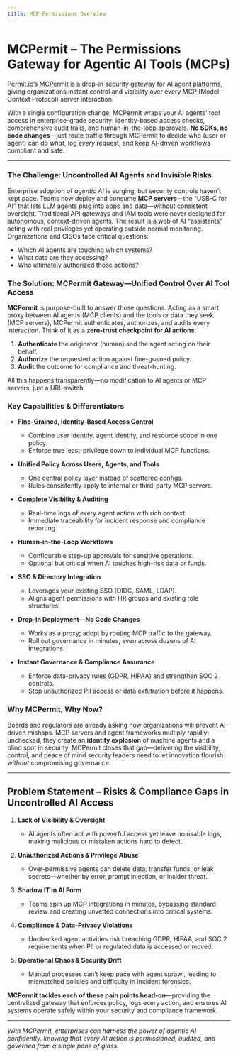 ```yaml
---
title: MCP Permissions Overview
---
```


# MCPermit – The Permissions Gateway for Agentic AI Tools (MCPs)

Permit.io’s MCPermit is a drop-in security gateway for AI agent platforms, giving organizations instant control and visibility over every MCP (Model Context Protocol) server interaction.

With a single configuration change, MCPermit wraps your AI agents’ tool access in enterprise-grade security: identity-based access checks, comprehensive audit trails, and human-in-the-loop approvals. **No SDKs, no code changes**—just route traffic through MCPermit to decide who (user or agent) can do *what*, log *every* request, and keep AI-driven workflows compliant and safe.

---


### The Challenge: Uncontrolled AI Agents and Invisible Risks  

Enterprise adoption of *agentic AI* is surging, but security controls haven’t kept pace. Teams now deploy and consume **MCP servers**—the “USB-C for AI” that lets LLM agents plug into apps and data—without consistent oversight. Traditional API gateways and IAM tools were never designed for autonomous, context-driven agents. The result is a web of AI “assistants” acting with real privileges yet operating outside normal monitoring.  
Organizations and CISOs face critical questions:

* Which AI agents are touching which systems?  
* What data are they accessing?  
* Who ultimately authorized those actions?

### The Solution: MCPermit Gateway—Unified Control Over AI Tool Access  

**MCPermit** is purpose-built to answer those questions. Acting as a smart proxy between AI agents (MCP clients) and the tools or data they seek (MCP servers), MCPermit authenticates, authorizes, and audits every interaction. Think of it as a **zero-trust checkpoint for AI actions**:

1. **Authenticate** the originator (human) and the agent acting on their behalf.  
2. **Authorize** the requested action against fine-grained policy.  
3. **Audit** the outcome for compliance and threat-hunting.

All this happens transparently—no modification to AI agents or MCP servers, just a URL switch.

### Key Capabilities & Differentiators

- **Fine-Grained, Identity-Based Access Control**  
  * Combine user identity, agent identity, and resource scope in one policy.  
  * Enforce true least-privilege down to individual MCP functions.

- **Unified Policy Across Users, Agents, and Tools**  
  * One central policy layer instead of scattered configs.  
  * Rules consistently apply to internal or third-party MCP servers.

- **Complete Visibility & Auditing**  
  * Real-time logs of every agent action with rich context.  
  * Immediate traceability for incident response and compliance reporting.

- **Human-in-the-Loop Workflows**  
  * Configurable step-up approvals for sensitive operations.  
  * Optional but critical when AI touches high-risk data or funds.

- **SSO & Directory Integration**  
  * Leverages your existing SSO (OIDC, SAML, LDAP).  
  * Aligns agent permissions with HR groups and existing role structures.

- **Drop-In Deployment—No Code Changes**  
  * Works as a proxy; adopt by routing MCP traffic to the gateway.  
  * Roll out governance in minutes, even across dozens of AI integrations.

- **Instant Governance & Compliance Assurance**  
  * Enforce data-privacy rules (GDPR, HIPAA) and strengthen SOC 2 controls.  
  * Stop unauthorized PII access or data exfiltration before it happens.

### Why MCPermit, Why Now?  

Boards and regulators are already asking how organizations will prevent AI-driven mishaps. MCP servers and agent frameworks multiply rapidly; unchecked, they create an **identity explosion** of machine agents and a blind spot in security. MCPermit closes that gap—delivering the visibility, control, and peace of mind security leaders need to let innovation flourish *without* compromising governance.

---

## Problem Statement – Risks & Compliance Gaps in Uncontrolled AI Access

1. **Lack of Visibility & Oversight**  
   * AI agents often act with powerful access yet leave no usable logs, making malicious or mistaken actions hard to detect.

2. **Unauthorized Actions & Privilege Abuse**  
   * Over-permissive agents can delete data, transfer funds, or leak secrets—whether by error, prompt injection, or insider threat.

3. **Shadow IT in AI Form**  
   * Teams spin up MCP integrations in minutes, bypassing standard review and creating unvetted connections into critical systems.

4. **Compliance & Data-Privacy Violations**  
   * Unchecked agent activities risk breaching GDPR, HIPAA, and SOC 2 requirements when PII or regulated data is accessed or moved.

5. **Operational Chaos & Security Drift**  
   * Manual processes can’t keep pace with agent sprawl, leading to mismatched policies and difficulty in incident forensics.

**MCPermit tackles each of these pain points head-on**—providing the centralized gateway that enforces policy, logs every action, and ensures AI systems operate safely within your security and compliance framework.

---

*With MCPermit, enterprises can harness the power of agentic AI confidently, knowing that every AI action is permissioned, audited, and governed from a single pane of glass.*

